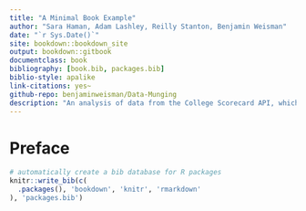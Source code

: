 ```yaml
--- 
title: "A Minimal Book Example"
author: "Sara Haman, Adam Lashley, Reilly Stanton, Benjamin Weisman"
date: "`r Sys.Date()`"
site: bookdown::bookdown_site
output: bookdown::gitbook
documentclass: book
bibliography: [book.bib, packages.bib]
biblio-style: apalike
link-citations: yes~
github-repo: benjaminweisman/Data-Munging
description: "An analysis of data from the College Scorecard API, which focuses on differences identified between institutions with R1 and R2 carnegie classifications. This project was completed to satisfy the requirements of a project assigned to students in the Fall 2020 Data Munging and Exploratory Data Analysis at New College of Florida."
---
```


# Preface {-}

```r
# automatically create a bib database for R packages
knitr::write_bib(c(
  .packages(), 'bookdown', 'knitr', 'rmarkdown'
), 'packages.bib')
```
